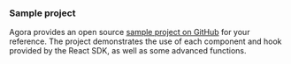<PlatformWrapper platform="react-js">

### Sample project
Agora provides an open source [sample project on GitHub](https://github.com/AgoraIO-Extensions/agora-rtc-react) for your reference. The project demonstrates the use of each component and hook provided by the React SDK, as well as some advanced functions.

</PlatformWrapper>